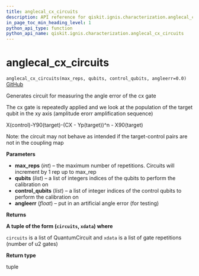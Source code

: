 ```yaml
---
title: anglecal_cx_circuits
description: API reference for qiskit.ignis.characterization.anglecal_cx_circuits
in_page_toc_min_heading_level: 1
python_api_type: function
python_api_name: qiskit.ignis.characterization.anglecal_cx_circuits
---
```


# anglecal\_cx\_circuits

<span id="qiskit.ignis.characterization.anglecal_cx_circuits" />

`anglecal_cx_circuits(max_reps, qubits, control_qubits, angleerr=0.0)` [GitHub](https://github.com/qiskit-community/qiskit-ignis/tree/stable/0.3/qiskit/ignis/characterization/gates/circuits.py "view source code")

Generates circuit for measuring the angle error of the cx gate

The cx gate is repeatedly applied and we look at the population of the target qubit in the xy axis (amplitude erorr amplification sequence)

X(control)-Y90(target)-(CX - Yp(target))^n - X90(target)

Note: the circuit may not behave as intended if the target-control pairs are not in the coupling map

**Parameters**

*   **max\_reps** (*int*) – the maximum number of repetitions. Circuits will increment by 1 rep up to max\_rep
*   **qubits** (*list*) – a list of integers indices of the qubits to perform the calibration on
*   **control\_qubits** (*list*) – a list of integer indices of the control qubits to perform the calibration on
*   **angleerr** (*float*) – put in an artificial angle error (for testing)

**Returns**

**A tuple of the form (`circuits`, `xdata`) where**

`circuits` is a list of QuantumCircuit and `xdata` is a list of gate repetitions (number of u2 gates)

**Return type**

tuple

